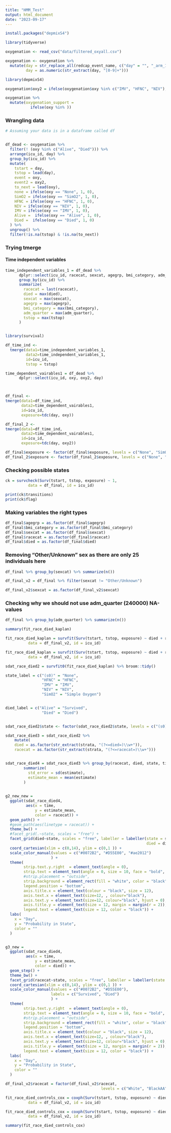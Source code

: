 ```yaml
---
title: "HMM_Test"
output: html_document
date: "2023-09-17"
---
```


```r
install.packages("depmixS4")
```

```r
library(tidyverse)
```

```r
oxygenation <- read_csv("data/filtered_oxyall.csv")
```

```r
oxygenation <- oxygenation %>%
  mutate(day = str_replace_all(redcap_event_name, c("day" = "", "_arm_1" = "")),
         day = as.numeric(str_extract(day, "[0-9]+")))
```



```r
library(depmixS4)
```

```r
oxygenation$oxy2 = ifelse(oxygenation$oxy %in% c("IMV", "HFNC", "NIV"), "Invasive", oxygenation$oxy)
```

```r
oxygenation %>% 
  mutate(oxygenation_support =
           ifelse(oxy %in% ))
```


### Wrangling data

```r
# Assuming your data is in a dataframe called df


df_dead <- oxygenation %>%
  filter(! (oxy %in% c("Alive", "Died"))) %>%
  arrange(icu_id, day) %>%
  group_by(icu_id) %>%
  mutate(
    tstart = day,
    tstop = lead(day),
    event = oxy,
    event2 = oxy2,
    to_next = lead(oxy),
    none = ifelse(oxy == "None", 1, 0),
    SimO2 = ifelse(oxy == "SimO2", 1, 0),
    HFNC = ifelse(oxy == "HFNC", 1, 0),
    NIV = ifelse(oxy == "NIV", 1, 0),
    IMV = ifelse(oxy == "IMV", 1, 0),
    Alive =  ifelse(oxy == "Alive", 1, 0),
    Died =  ifelse(oxy == "Died", 1, 0)
  ) %>%
  ungroup() %>%
  filter(!is.na(tstop) & !is.na(to_next)) 
```

### Trying tmerge

#### Time independent variables

```r
time_independent_variables_1 = df_dead %>% 
      dplyr::select(icu_id, racecat, sexcat, agegrp, bmi_category, adm_quarter, tstop, died) %>% 
      group_by(icu_id) %>% 
      summarize(
        racecat = last(racecat), 
        died = max(died),
        sexcat = max(sexcat), 
        agegrp = max(agegrp), 
        bmi_category = max(bmi_category), 
        adm_quarter = max(adm_quarter), 
        tstop = max(tstop)
      )


library(survival)

df_time_ind <-
  tmerge(data1=time_independent_variables_1,
         data2=time_independent_variables_1,
         id=icu_id,
         tstop = tstop)

time_dependent_vairables1 = df_dead %>% 
      dplyr::select(icu_id, oxy, oxy2, day)



df_final <-
tmerge(data1=df_time_ind,
       data2=time_dependent_vairables1,
       id=icu_id,
       exposure=tdc(day, oxy))

df_final_2 <-
tmerge(data1=df_time_ind,
       data2=time_dependent_vairables1,
       id=icu_id,
       exposure=tdc(day, oxy2))
```


```r
df_final$exposure <- factor(df_final$exposure, levels = c("None", "SimO2", "HFNC", "NIV", "IMV"))
df_final_2$exposure <- factor(df_final_2$exposure, levels = c("None", "SimO2", "Invasive"))
```


### Checking possible states

```r
ck = survcheck(Surv(tstart, tstop, exposure) ~ 1,
          data = df_final, id = icu_id)

print(ck$transitions)
print(ck$flag)
```



### Making variables the right types

```r
df_final$agegrp = as.factor(df_final$agegrp)
df_final$bmi_category = as.factor(df_final$bmi_category)
df_final$sexcat = as.factor(df_final$sexcat)
df_final$racecat = as.factor(df_final$racecat)
df_final$died = as.factor(df_final$died)
```


### Removing "Other/Unknown" sex as there are only 25 individuals here

```r
df_final %>% group_by(sexcat) %>% summarize(n())
```

```r
df_final_v2 = df_final %>% filter(sexcat != "Other/Unknown")
```

```r
df_final_v2$sexcat = as.factor(df_final_v2$sexcat)

```

### Checking why we should not use adm_quarter (240000) NA-values

```r
df_final %>% group_by(adm_quarter) %>% summarize(n())
```

```r
summary(fit_race_died_kaplan)
```



```r
fit_race_died_kaplan = survfit(Surv(tstart, tstop, exposure) ~ died + racecat + agegrp + bmi_category,
          data = df_final_v2, id = icu_id)

fit_race_died_kaplan = survfit(Surv(tstart, tstop, exposure) ~ died + racecat,
          data = df_final_v2, id = icu_id)

sdat_race_died2 = survfit0(fit_race_died_kaplan) %>% broom::tidy()

state_label = c("(s0)" = "None",
                "HFNC" = "HFNC",
                "IMV" = "IMV",
                "NIV" = "NIV", 
                "SimO2" = "Simple Oxygen")


died_label = c("Alive" = "Survived",
                "Died" = "Died")


sdat_race_died2$state <- factor(sdat_race_died2$state, levels = c("(s0)", "SimO2", "HFNC", "NIV", "IMV"))

sdat_race_died3 = sdat_race_died2 %>% 
    mutate(
    died = as.factor(str_extract(strata, "(?<=died=)\\w+")),
    racecat = as.factor(str_extract(strata, "(?<=racecat=)\\w+")))


sdat_race_died4 = sdat_race_died3 %>% group_by(racecat, died, state, time) %>% 
        summarize(
          std_error = sd(estimate),
          estimate_mean = mean(estimate)
        )
  

g2_new_new = 
  ggplot(sdat_race_died4,
         aes(x = time,
             y = estimate_mean,
             color = racecat)) +
  geom_path() +
  #geom_path(aes(linetype = racecat)) +
  theme_bw() +
  #facet_grid(.~state, scales = "free") +
  facet_grid(died~state, scales = "free", labeller = labeller(state = state_label,
                                                              died = died_label)) +
  coord_cartesian(xlim = c(0,14), ylim = c(0,1 )) +
  scale_color_manual(values = c("#0072B2", "#D55E00", "#ae2012")
                    ) +
  theme(
        strip.text.y.right  = element_text(angle = 0),
        strip.text = element_text(angle = 0, size = 10, face = "bold", margin = margin(t = 5, b = 5, l = 5, r = 5)),
        #strip.placement = "outside",        
        strip.background = element_rect(fill = "white", color = "black", size = 0.5),
        legend.position = "bottom",
        axis.title.x = element_text(colour = "black", size = 12),
        axis.text.x = element_text(size=12, , colour="black"),
        axis.text.y = element_text(size=12, colour="black", hjust = 0),
        axis.title.y = element_text(size = 12, margin = margin(r = 2)),
        legend.text = element_text(size = 12, color = "black")) +
  labs(
    x = "Day",
    y = "Probability in State",
    color = ""
  )


g3_new = 
  ggplot(sdat_race_died4,
         aes(x = time,
             y = estimate_mean,
             color = died)) +
  geom_step() +
  theme_bw() +
  facet_grid(racecat~state, scales = "free", labeller = labeller(state = state_label)) +
  coord_cartesian(xlim = c(0,14), ylim = c(0,1 )) +
  scale_color_manual(values = c("#0072B2", "#D55E00"),
                    labels = c("Survived", "Died")
                    ) +
  theme(
        strip.text.y.right  = element_text(angle = 0),
        strip.text = element_text(angle = 0, size = 10, face = "bold", margin = margin(t = 5, b = 5, l = 5, r = 5)),
        #strip.placement = "outside",        
        strip.background = element_rect(fill = "white", color = "black", size = 0.5),
        legend.position = "bottom",
        axis.title.x = element_text(colour = "black", size = 12),
        axis.text.x = element_text(size=12, , colour="black"),
        axis.text.y = element_text(size=12, colour="black", hjust = 0),
        axis.title.y = element_text(size = 12, margin = margin(r = 2)),
        legend.text = element_text(size = 12, color = "black")) +
  labs(
    x = "Day",
    y = "Probability in State",
    color = ""
  )
```


```r
df_final_v2$racecat = factor(df_final_v2$racecat,
                                          levels = c("White", "BlackAA", "Other/Unknown"))

fit_race_died_controls_cox = coxph(Surv(tstart, tstop, exposure) ~ died + racecat + agegrp + bmi_category,
          data = df_final_v2, id = icu_id)

fit_race_died_controls_cox = coxph(Surv(tstart, tstop, exposure) ~ died : racecat,
          data = df_final_v2, id = icu_id)

summary(fit_race_died_controls_cox)

```

